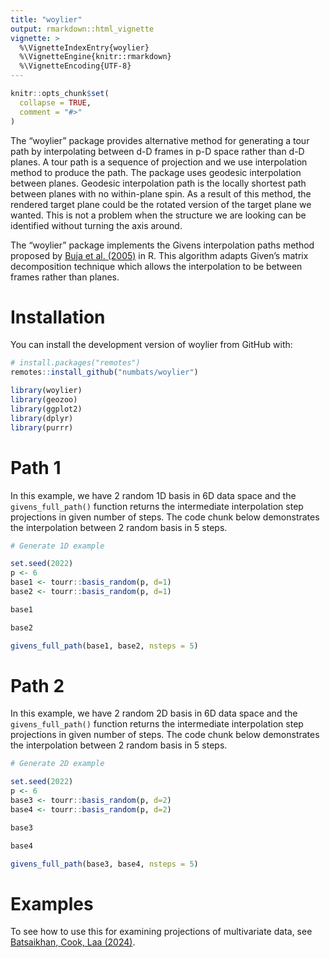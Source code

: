 ```yaml
---
title: "woylier"
output: rmarkdown::html_vignette
vignette: >
  %\VignetteIndexEntry{woylier}
  %\VignetteEngine{knitr::rmarkdown}
  %\VignetteEncoding{UTF-8}
---
```


```r
knitr::opts_chunk$set(
  collapse = TRUE,
  comment = "#>"
)
```

The "woylier" package provides alternative method for generating a tour path by interpolating between d-D frames in p-D space rather than d-D planes. A tour path is a sequence of projection and we use interpolation method to produce the path. The \CRANpkg{tourr} package uses geodesic interpolation between planes. Geodesic interpolation path is the locally shortest path between planes with no within-plane spin. As a result of this method, the rendered target plane could be the rotated version of the target plane we wanted. This is not a problem when the structure we are looking can be identified without turning the axis around. 

The "woylier" package implements the Givens interpolation paths method proposed by [Buja et al. (2005)](https://doi.org/10.1016/S0169-7161(04)24014-7) in R. This algorithm adapts Given’s matrix decomposition technique which allows the interpolation to be between frames rather than planes.

# Installation

You can install the development version of woylier from GitHub with:

```r
# install.packages("remotes")
remotes::install_github("numbats/woylier")
```

```r
library(woylier)
library(geozoo)
library(ggplot2)
library(dplyr)
library(purrr)
```

# Path 1

In this example, we have 2 random 1D basis in 6D data space and the `givens_full_path()` function returns the intermediate interpolation step projections in given number of steps. The code chunk below demonstrates the interpolation between 2 random basis in 5 steps.

```r
# Generate 1D example

set.seed(2022)
p <- 6
base1 <- tourr::basis_random(p, d=1)
base2 <- tourr::basis_random(p, d=1)

base1

base2

givens_full_path(base1, base2, nsteps = 5)
```

# Path 2

In this example, we have 2 random 2D basis in 6D data space and the `givens_full_path()` function returns the intermediate interpolation step projections in given number of steps. The code chunk below demonstrates the interpolation between 2 random basis in 5 steps.

```r
# Generate 2D example

set.seed(2022)
p <- 6
base3 <- tourr::basis_random(p, d=2)
base4 <- tourr::basis_random(p, d=2)

base3

base4

givens_full_path(base3, base4, nsteps = 5)
```
 
# Examples

To see how to use this for examining projections of multivariate data, see [Batsaikhan, Cook, Laa (2024)](https://doi.org/10.48550/arXiv.2311.08181).
 
